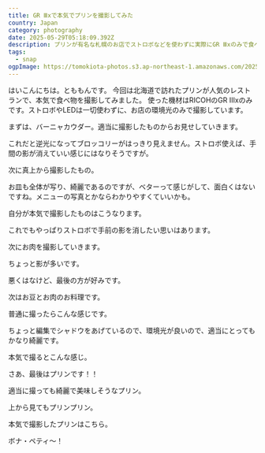 ```yaml
---
title: GR Ⅲxで本気でプリンを撮影してみた
country: Japan
category: photography
date: 2025-05-29T05:18:09.392Z
description: プリンが有名な札幌のお店でストロボなどを使わずに実際にGR Ⅲxのみで食べ物を本気で撮影してみました。
tags:
  - snap
ogpImage: https://tomokiota-photos.s3.ap-northeast-1.amazonaws.com/2025/purine/img13.jpg
---
```


はいこんにちは。とももんです。
今回は北海道で訪れたプリンが人気のレストランで、本気で食べ物を撮影してみました。
使った機材はRICOHのGR Ⅲxのみです。ストロボやLEDは一切使わずに、お店の環境光のみで撮影しています。

まずは、バーニャカウダー。適当に撮影したものからお見せしていきます。

<BlogImage src="https://tomokiota-photos.s3.ap-northeast-1.amazonaws.com/2025/purine/img2.jpg" width={1000} />

これだと逆光になってブロッコリーがはっきり見えません。ストロボ使えば、手間の影が消えていい感じにはなりそうですが。

次に真上から撮影したもの。

<BlogImage src="https://tomokiota-photos.s3.ap-northeast-1.amazonaws.com/2025/purine/img3.jpg" width={1000} />

お皿も全体が写り、綺麗であるのですが、ベターって感じがして、面白くはないですね。メニューの写真とかならわかりやすくていいかも。

自分が本気で撮影したものはこうなります。

<BlogImage src="https://tomokiota-photos.s3.ap-northeast-1.amazonaws.com/2025/purine/img4.jpg" width={1000} />

これでもやっぱりストロボで手前の影を消したい思いはあります。

次にお肉を撮影していきます。

<BlogImage src="https://tomokiota-photos.s3.ap-northeast-1.amazonaws.com/2025/purine/img5.jpg" width={1000} />

ちょっと影が多いです。

<BlogImage src="https://tomokiota-photos.s3.ap-northeast-1.amazonaws.com/2025/purine/img7.jpg" width={1000} />

悪くはなけど、最後の方が好みです。

<BlogImage src="https://tomokiota-photos.s3.ap-northeast-1.amazonaws.com/2025/purine/img6.jpg" width={1000} />

次はお豆とお肉のお料理です。

普通に撮ったらこんな感じです。

<BlogImage src="https://tomokiota-photos.s3.ap-northeast-1.amazonaws.com/2025/purine/img8.jpg" width={1000} />

ちょっと編集でシャドウをあげているので、環境光が良いので、適当にとってもかなり綺麗です。

<BlogImage src="https://tomokiota-photos.s3.ap-northeast-1.amazonaws.com/2025/purine/img9.jpg" width={1000} />

本気で撮るとこんな感じ。

<BlogImage src="https://tomokiota-photos.s3.ap-northeast-1.amazonaws.com/2025/purine/img10.jpg" width={1000} />

さあ、最後はプリンです！！

<BlogImage src="https://tomokiota-photos.s3.ap-northeast-1.amazonaws.com/2025/purine/img11.jpg" width={1000} />

適当に撮っても綺麗で美味しそうなプリン。

上から見てもプリンプリン。

<BlogImage src="https://tomokiota-photos.s3.ap-northeast-1.amazonaws.com/2025/purine/img12.jpg" width={1000} />

本気で撮影したプリンはこちら。

<BlogImage src="https://tomokiota-photos.s3.ap-northeast-1.amazonaws.com/2025/purine/img13.jpg" width={1000} />

ボナ・ペティ〜！
